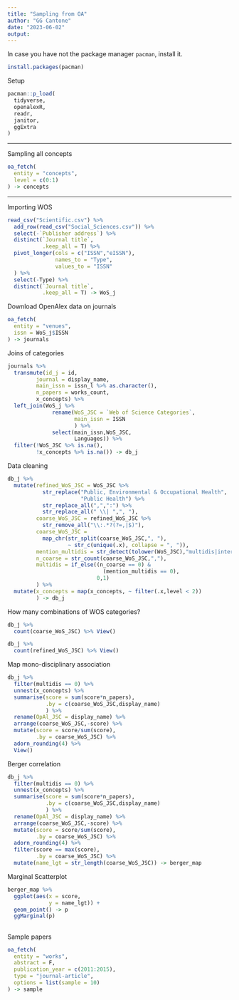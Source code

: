```yaml
---
title: "Sampling from OA"
author: "GG Cantone"
date: "2023-06-02"
output:
---
```


In case you have not the package manager `pacman`, install it.

```r
install.packages(pacman)
```

Setup

```r
pacman::p_load(
  tidyverse,
  openalexR,
  readr,
  janitor,
  ggExtra
)
```

---

Sampling all concepts

```r
oa_fetch(
  entity = "concepts",
  level = c(0:1)
) -> concepts
```

---

Importing WOS

```r
read_csv("Scientific.csv") %>%
  add_row(read_csv("Social_Sciences.csv")) %>%
  select(-`Publisher address`) %>%
  distinct(`Journal title`,
           .keep_all = T) %>%
  pivot_longer(cols = c("ISSN","eISSN"),
               names_to = "Type",
               values_to = "ISSN"
  ) %>%
  select(-Type) %>%
  distinct(`Journal title`,
           .keep_all = T) -> WoS_j
```

Download OpenAlex data on journals

```r
oa_fetch(
  entity = "venues",
  issn = WoS_j$ISSN
) -> journals
```

Joins of categories

```r
journals %>%
  transmute(id_j = id,
         journal = display_name,
         main_issn = issn_l %>% as.character(),
         n_papers = works_count,
         x_concepts) %>%
  left_join(WoS_j %>%
              rename(WoS_JSC = `Web of Science Categories`,
                     main_issn = ISSN
                     ) %>%
              select(main_issn,WoS_JSC,
                     Languages)) %>%
  filter(!WoS_JSC %>% is.na(),
         !x_concepts %>% is.na()) -> db_j
```

Data cleaning

```r
db_j %>%
  mutate(refined_WoS_JSC = WoS_JSC %>%
           str_replace("Public, Environmental & Occupational Health",
                       "Public Health") %>%
           str_replace_all(",",":") %>%
           str_replace_all(" \\| ",", "),
         coarse_WoS_JSC = refined_WoS_JSC %>%
           str_remove_all("\\:.*?(?=,|$)"),
         coarse_WoS_JSC =
           map_chr(str_split(coarse_WoS_JSC,", "),
                   ~ str_c(unique(.x), collapse = ", ")),
         mention_multidis = str_detect(tolower(WoS_JSC),"multidis|interdis"),
         n_coarse = str_count(coarse_WoS_JSC,","),
         multidis = if_else((n_coarse == 0) &
                              (mention_multidis == 0),
                            0,1)
         ) %>%
  mutate(x_concepts = map(x_concepts, ~ filter(.x,level < 2))
         ) -> db_j

```

How many combinations of WOS categories?

```r

db_j %>%
  count(coarse_WoS_JSC) %>% View()

db_j %>%
  count(refined_WoS_JSC) %>% View()

```


Map mono-disciplinary association

```r

db_j %>%
  filter(multidis == 0) %>%
  unnest(x_concepts) %>%
  summarise(score = sum(score*n_papers),
            .by = c(coarse_WoS_JSC,display_name)
            ) %>%
  rename(OpAl_JSC = display_name) %>%
  arrange(coarse_WoS_JSC,-score) %>%
  mutate(score = score/sum(score),
         .by = coarse_WoS_JSC) %>%
  adorn_rounding(4) %>%
  View()

```

Berger correlation

```r

db_j %>%
  filter(multidis == 0) %>%
  unnest(x_concepts) %>%
  summarise(score = sum(score*n_papers),
            .by = c(coarse_WoS_JSC,display_name)
            ) %>%
  rename(OpAl_JSC = display_name) %>%
  arrange(coarse_WoS_JSC,-score) %>%
  mutate(score = score/sum(score),
         .by = coarse_WoS_JSC) %>%
  adorn_rounding(4) %>%
  filter(score == max(score),
         .by = coarse_WoS_JSC) %>%
  mutate(name_lgt = str_length(coarse_WoS_JSC)) -> berger_map

```


Marginal Scatterplot

```r
berger_map %>%
  ggplot(aes(x = score,
             y = name_lgt)) +
  geom_point() -> p
  ggMarginal(p)
```



## 

Sample papers

```r
oa_fetch(
  entity = "works",
  abstract = F,
  publication_year = c(2011:2015),
  type = "journal-article",
  options = list(sample = 10)
) -> sample
```
